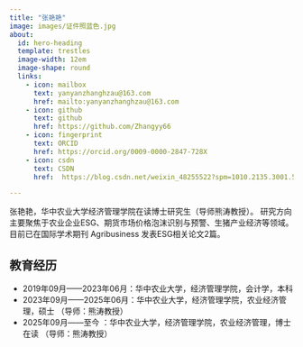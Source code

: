 ```yaml
---
title: "张艳艳"
image: images/证件照蓝色.jpg
about:
  id: hero-heading
  template: trestles
  image-width: 12em
  image-shape: round
  links:
    - icon: mailbox
      text: yanyanzhanghzau@163.com
      href: mailto:yanyanzhanghzau@163.com
    - icon: github
      text: github
      href: https://github.com/Zhangyy66
    - icon: fingerprint
      text: ORCID
      href: https://orcid.org/0009-0000-2847-728X
    - icon: csdn
      text: CSDN
      href:  https://blog.csdn.net/weixin_48255522?spm=1010.2135.3001.5421

---
```


::: {#hero-heading}

张艳艳，华中农业大学经济管理学院在读博士研究生（导师熊涛教授）。
研究方向主要聚焦于农业企业ESG、期货市场价格泡沫识别与预警、生猪产业经济等领域。目前已在国际学术期刊 Agribusiness 发表ESG相关论文2篇。

## 教育经历

- 2019年09月——2023年06月：华中农业大学，经济管理学院，会计学，本科
- 2023年09月——2025年06月：华中农业大学，经济管理学院，农业经济管理，硕士     （导师：熊涛教授）
- 2025年09月——至今      ：华中农业大学，经济管理学院，农业经济管理，博士在读 （导师：熊涛教授）

:::
